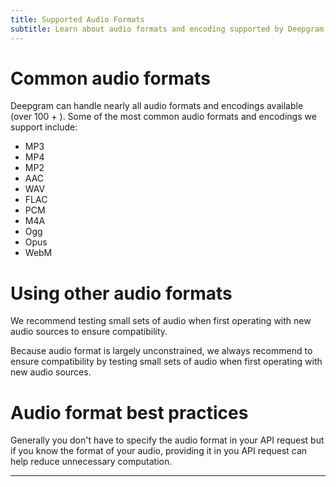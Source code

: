```yaml
---
title: Supported Audio Formats
subtitle: Learn about audio formats and encoding supported by Deepgram.
---
```



# Common audio formats

Deepgram can handle nearly all audio formats and encodings available (over 100 + ). Some of the most common audio formats and encodings we support include:

* MP3
* MP4
* MP2
* AAC
* WAV
* FLAC
* PCM
* M4A
* Ogg
* Opus
* WebM

# Using other audio formats

We recommend testing small sets of audio when first operating with new audio sources to ensure compatibility.

Because audio format is largely unconstrained, we always recommend to ensure compatibility by testing small sets of audio when first operating with new audio sources.

# Audio format best practices

Generally you don't have to specify the audio format in your API request but if you know the format of your audio, providing it in you API request can help reduce unnecessary computation.

***
